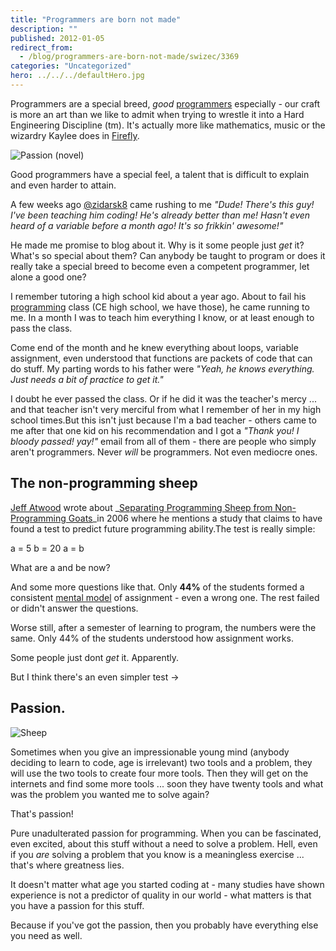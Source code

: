 ```yaml
---
title: "Programmers are born not made"
description: ""
published: 2012-01-05
redirect_from:
  - /blog/programmers-are-born-not-made/swizec/3369
categories: "Uncategorized"
hero: ../../../defaultHero.jpg
---
```


Programmers are a special breed, _good_ [programmers](http://en.wikipedia.org/wiki/Programmer "Programmer") especially - our craft is more an art than we like to admit when trying to wrestle it into a Hard Engineering Discipline (tm). It's actually more like mathematics, music or the wizardry Kaylee does in [Firefly](http://en.wikipedia.org/wiki/Firefly_%28TV_series%29 "Firefly (TV series)").

![Passion (novel)](https://swizec.com/wp-content/uploads/2012/01/Passion_cover3.jpg "Passion (novel)")

Good programmers have a special feel, a talent that is difficult to explain and even harder to attain.

A few weeks ago [@zidarsk8](https://twitter.com/#!/zidarsk8) came rushing to me _"Dude! There's this guy! I've been teaching him coding! He's already better than me! Hasn't even heard of a variable before a month ago! It's so frikkin' awesome!"_

He made me promise to blog about it. Why is it some people just _get_ it? What's so special about them? Can anybody be taught to program or does it really take a special breed to become even a competent programmer, let alone a good one?

I remember tutoring a high school kid about a year ago. About to fail his [programming](http://en.wikipedia.org/wiki/Computer_programming "Computer programming") class (CE high school, we have those), he came running to me. In a month I was to teach him everything I know, or at least enough to pass the class.

Come end of the month and he knew everything about loops, variable assignment, even understood that functions are packets of code that can do stuff. My parting words to his father were _"Yeah, he knows everything. Just needs a bit of practice to get it."_

I doubt he ever passed the class. Or if he did it was the teacher's mercy ... and that teacher isn't very merciful from what I remember of her in my high school times.But this isn't just because I'm a bad teacher - others came to me after that one kid on his recommendation and I got a _"Thank you! I bloody passed! yay!"_ email from all of them - there are people who simply aren't programmers. Never _will_ be programmers. Not even mediocre ones.

## The non-programming sheep

[Jeff Atwood](http://www.codinghorror.com/ "Jeff Atwood") wrote about \_[Separating Programming Sheep from Non-Programming Goats](http://www.codinghorror.com/blog/2006/07/separating-programming-sheep-from-non-programming-goats.html)\_in 2006 where he mentions a study that claims to have found a test to predict future programming ability.The test is really simple:

a = 5
b = 20
a = b

What are a and be now?

And some more questions like that. Only **44%** of the students formed a consistent [mental model](http://en.wikipedia.org/wiki/Mental_model "Mental model") of assignment - even a wrong one. The rest failed or didn't answer the questions.

Worse still, after a semester of learning to program, the numbers were the same. Only 44% of the students understood how assignment works.

Some people just dont _get_ it. Apparently.

But I think there's an even simpler test ->

## Passion.

![Sheep](https://swizec.com/wp-content/uploads/2012/01/300px-Sheep1.jpg "Sheep")

Sometimes when you give an impressionable young mind (anybody deciding to learn to code, age is irrelevant) two tools and a problem, they will use the two tools to create four more tools. Then they will get on the internets and find some more tools ... soon they have twenty tools and what was the problem you wanted me to solve again?

That's passion!

Pure unadulterated passion for programming. When you can be fascinated, even excited, about this stuff without a need to solve a problem. Hell, even if you _are_ solving a problem that you know is a meaningless exercise ... that's where greatness lies.

It doesn't matter what age you started coding at - many studies have shown experience is not a predictor of quality in our world - what matters is that you have a passion for this stuff.

Because if you've got the passion, then you probably have everything else you need as well.

